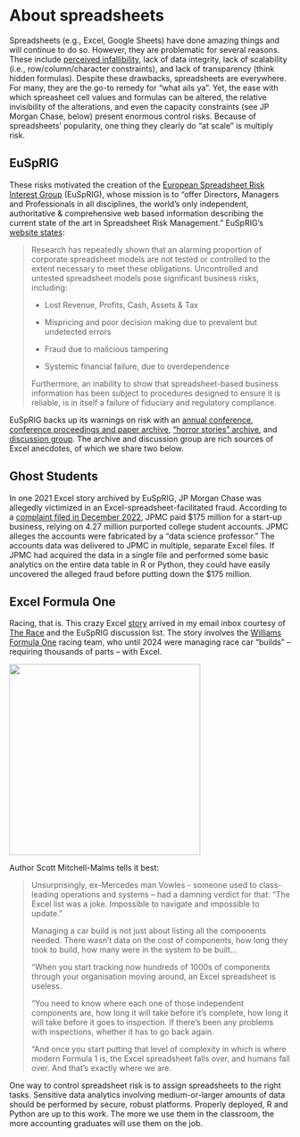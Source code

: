 # About spreadsheets

Spreadsheets (e.g., Excel, Google Sheets) have done amazing things and will continue to do so. However, they are problematic for several reasons. These include [perceived infallibility](https://arxiv.org/abs/1801.10249), lack of data integrity, lack of scalability (i.e., row/column/character constraints), and lack of transparency (think hidden formulas). Despite these drawbacks, spreadsheets are everywhere. For many, they are the go-to remedy for "what ails ya". Yet, the ease with which spreasheet cell values and formulas can be altered, the relative invisibility of the alterations, and even the capacity constraints (see JP Morgan Chase, below) present enormous control risks. Because of spreadsheets' popularity, one thing they clearly do "at scale" is multiply risk.

## EuSpRIG

These risks motivated the creation of the [European Spreadsheet Risk Interest Group](https://eusprig.org/about/about-eusprig/) (EuSpRIG), whose mission is to "offer Directors, Managers and Professionals in all disciplines, the world’s only independent, authoritative & comprehensive web based information describing the current state of the art in Spreadsheet Risk Management." EuSpRIG's [website states](https://eusprig.org/about/about-eusprig/):

> Research has repeatedly shown that an alarming proportion of corporate spreadsheet models are not tested or controlled to the extent necessary to meet these obligations. Uncontrolled and untested spreadsheet models pose significant business risks, including:
>
> -   Lost Revenue, Profits, Cash, Assets & Tax
>
> -   Mispricing and poor decision making due to prevalent but undetected errors
>
> -   Fraud due to malicious tampering
>
> -   Systemic financial failure, due to overdependence
>
> Furthermore, an inability to show that spreadsheet-based business information has been subject to procedures designed to ensure it is reliable, is in itself a failure of fiduciary and regulatory compliance.

EuSpRIG backs up its warnings on risk with an [annual conference](https://eusprig.org/conferences/eusprig-annual-conference/), [conference proceedings and paper archive](https://eusprig.org/conferences/conference-papers-and-abstracts/), ["horror stories" archive](https://eusprig.org/research-info/horror-stories/), and [discussion group](https://eusprig.org/research-info/discussion-group/). The archive and discussion group are rich sources of Excel anecdotes, of which we share two below.

## Ghost Students

In one 2021 Excel story archived by EuSpRIG, JP Morgan Chase was allegedly victimized in an Excel-spreadsheet-facilitated fraud. According to a [complaint filed in December 2022](https://content.fortune.com/wp-content/uploads/2023/01/Complaint-1.pdf), JPMC paid \$175 million for a start-up business, relying on 4.27 million purported college student accounts. JPMC alleges the accounts were fabricated by a "data science professor." The accounts data was delivered to JPMC in multiple, separate Excel files. If JPMC had acquired the data in a single file and performed some basic analytics on the entire data table in R or Python, they could have easily uncovered the alleged fraud before putting down the \$175 million.

## Excel Formula One

Racing, that is. This crazy Excel [story](https://www.the-race.com/formula-1/shocking-details-behind-painful-williams-f1-revolution/) arrived in my email inbox courtesy of [The Race](https://www.the-race.com "The Race") and the EuSpRIG discussion list. The story involves the [Williams Formula One](https://www.formula1.com/en/teams/Williams.html "Williams F1") racing team, who until 2024 were managing race car "builds" – requiring thousands of parts – with Excel.

![](images/clipboard-910936519.png){width="342"}

Author Scott Mitchell-Malms tells it best:

> Unsurprisingly, ex-Mercedes man Vowles - someone used to class-leading operations and systems – had a damning verdict for that: “The Excel list was a joke. Impossible to navigate and impossible to update.”
>
> Managing a car build is not just about listing all the components needed. There wasn't data on the cost of components, how long they took to build, how many were in the system to be built...
>
> “When you start tracking now hundreds of 1000s of components through your organisation moving around, an Excel spreadsheet is useless.
>
> “You need to know where each one of those independent components are, how long it will take before it's complete, how long it will take before it goes to inspection. If there's been any problems with inspections, whether it has to go back again.
>
> “And once you start putting that level of complexity in which is where modern Formula 1 is, the Excel spreadsheet falls over, and humans fall over. And that's exactly where we are.

One way to control spreadsheet risk is to assign spreadsheets to the right tasks. Sensitive data analytics involving medium-or-larger amounts of data should be performed by secure, robust platforms. Properly deployed, R and Python are up to this work. The more we use them in the classroom, the more accounting graduates will use them on the job.
